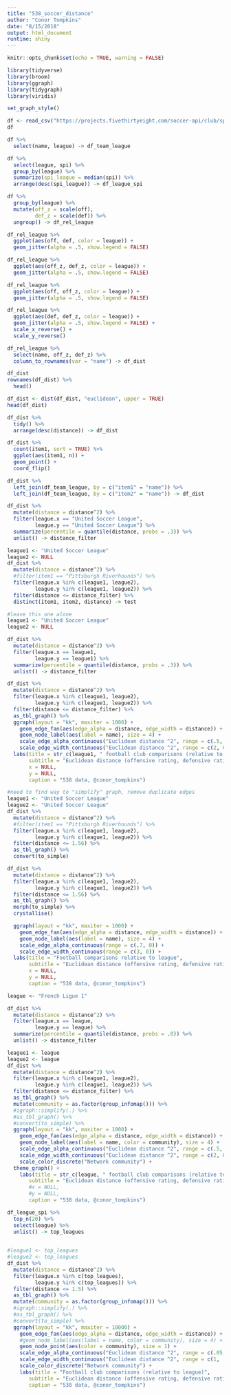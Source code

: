 ```yaml
---
title: "538_soccer_distance"
author: "Conor Tompkins"
date: "8/15/2018"
output: html_document
runtime: shiny
---
```


```r
knitr::opts_chunk$set(echo = TRUE, warning = FALSE)
```

```r
library(tidyverse)
library(broom)
library(ggraph)
library(tidygraph)
library(viridis)

set_graph_style()

df <- read_csv("https://projects.fivethirtyeight.com/soccer-api/club/spi_global_rankings.csv", progress = FALSE)
df

df %>% 
  select(name, league) -> df_team_league

df %>% 
  select(league, spi) %>% 
  group_by(league) %>% 
  summarize(spi_league = median(spi)) %>% 
  arrange(desc(spi_league)) -> df_league_spi
```

```r
df %>% 
  group_by(league) %>% 
  mutate(off_z = scale(off),
         def_z = scale(def)) %>% 
  ungroup() -> df_rel_league
```

```r
df_rel_league %>% 
  ggplot(aes(off, def, color = league)) +
  geom_jitter(alpha = .5, show.legend = FALSE)
```


```r
df_rel_league %>% 
  ggplot(aes(off_z, def_z, color = league)) +
  geom_jitter(alpha = .5, show.legend = FALSE)
```

```r
df_rel_league %>% 
  ggplot(aes(off, off_z, color = league)) +
  geom_jitter(alpha = .5, show.legend = FALSE)
```

```r
df_rel_league %>% 
  ggplot(aes(def, def_z, color = league)) +
  geom_jitter(alpha = .5, show.legend = FALSE) +
  scale_x_reverse() +
  scale_y_reverse()
```

```r
df_rel_league %>% 
  select(name, off_z, def_z) %>% 
  column_to_rownames(var = "name") -> df_dist

df_dist
rownames(df_dist) %>% 
  head()

df_dist <- dist(df_dist, "euclidean", upper = TRUE)
head(df_dist)

df_dist %>% 
  tidy() %>% 
  arrange(desc(distance)) -> df_dist

df_dist %>% 
  count(item1, sort = TRUE) %>% 
  ggplot(aes(item1, n)) +
  geom_point() +
  coord_flip()
```
```r
df_dist %>% 
  left_join(df_team_league, by = c("item1" = "name")) %>% 
  left_join(df_team_league, by = c("item2" = "name")) -> df_dist
```

```r
df_dist %>% 
  mutate(distance = distance^2) %>% 
  filter(league.x == "United Soccer League",
         league.y == "United Soccer League") %>% 
  summarize(percentile = quantile(distance, probs = .3)) %>% 
  unlist() -> distance_filter
```
```r
league1 <- "United Soccer League"
league2 <- NULL
df_dist %>% 
  mutate(distance = distance^2) %>% 
  #filter(item1 == "Pittsburgh Riverhounds") %>% 
  filter(league.x %in% c(league1, league2),
         league.y %in% c(league1, league2)) %>% 
  filter(distance <= distance_filter) %>% 
  distinct(item1, item2, distance) -> test

```

```r
#leave this one alone
league1 <- "United Soccer League"
league2 <- NULL

df_dist %>% 
  mutate(distance = distance^2) %>% 
  filter(league.x == league1,
         league.y == league1) %>% 
  summarize(percentile = quantile(distance, probs = .3)) %>% 
  unlist() -> distance_filter

df_dist %>% 
  mutate(distance = distance^2) %>% 
  filter(league.x %in% c(league1, league2),
         league.y %in% c(league1, league2)) %>% 
  filter(distance <= distance_filter) %>%
  as_tbl_graph() %>% 
  ggraph(layout = "kk", maxiter = 1000) +
    geom_edge_fan(aes(edge_alpha = distance, edge_width = distance)) + 
    geom_node_label(aes(label = name), size = 4) +
    scale_edge_alpha_continuous("Euclidean distance ^2", range = c(.5, 0)) +
    scale_edge_width_continuous("Euclidean distance ^2", range = c(2, 0)) +
  labs(title = str_c(league1, " football club comparisons (relative to league)"),
       subtitle = "Euclidean distance (offensive rating, defensive rating)^2",
       x = NULL,
       y = NULL,
       caption = "538 data, @conor_tompkins")
```

```r
#need to find way to "simplify" graph, remove duplicate edges
league1 <- "United Soccer League"
league2 <- "United Soccer League"
df_dist %>% 
  mutate(distance = distance^2) %>% 
  #filter(item1 == "Pittsburgh Riverhounds") %>% 
  filter(league.x %in% c(league1, league2),
         league.y %in% c(league1, league2)) %>% 
  filter(distance <= 1.56) %>%
  as_tbl_graph() %>% 
  convert(to_simple)

df_dist %>% 
  mutate(distance = distance^2) %>%
  filter(league.x %in% c(league1, league2),
         league.y %in% c(league1, league2)) %>% 
  filter(distance <= 1.56) %>%
  as_tbl_graph() %>%
  morph(to_simple) %>% 
  crystallise()

  ggraph(layout = "kk", maxiter = 1000) +
    geom_edge_fan(aes(edge_alpha = distance, edge_width = distance)) + 
    geom_node_label(aes(label = name), size = 4) +
    scale_edge_alpha_continuous(range = c(.7, 0)) +
    scale_edge_width_continuous(range = c(3, 0)) +
  labs(title = "Football comparisons relative to league",
       subtitle = "Euclidean distance (offensive rating, defensive rating)^2",
       x = NULL,
       y = NULL,
       caption = "538 data, @conor_tompkins")

```

```r
league <- "French Ligue 1"

df_dist %>% 
  mutate(distance = distance^2) %>% 
  filter(league.x == league,
         league.y == league) %>% 
  summarize(percentile = quantile(distance, probs = .8)) %>% 
  unlist() -> distance_filter

league1 <- league
league2 <- league
df_dist %>% 
  mutate(distance = distance^2) %>% 
  filter(league.x %in% c(league1, league2),
         league.y %in% c(league1, league2)) %>% 
  filter(distance <= distance_filter) %>%
  as_tbl_graph() %>% 
  mutate(community = as.factor(group_infomap())) %>% 
  #igraph::simplify(.) %>%
  #as_tbl_graph() %>% 
  #convert(to_simple) %>% 
  ggraph(layout = "kk", maxiter = 1000) +
    geom_edge_fan(aes(edge_alpha = distance, edge_width = distance)) + 
    geom_node_label(aes(label = name, color = community), size = 4) +
    scale_edge_alpha_continuous("Euclidean distance ^2", range = c(.5, 0)) +
    scale_edge_width_continuous("Euclidean distance ^2", range = c(2, 0)) +
    scale_color_discrete("Network community") +
  theme_graph() +
    labs(title = str_c(league, " football club comparisons (relative to league)"),
       subtitle = "Euclidean distance (offensive rating, defensive rating)^2",
       #x = NULL,
       #y = NULL,
       caption = "538 data, @conor_tompkins")
```

```r
df_league_spi %>% 
  top_n(20) %>% 
  select(league) %>% 
  unlist() -> top_leagues
  

#league1 <- top_leagues
#league2 <- top_leagues
df_dist %>% 
  mutate(distance = distance^2) %>%
  filter(league.x %in% c(top_leagues),
         league.y %in% c(top_leagues)) %>% 
  filter(distance <= 1.5) %>%
  as_tbl_graph() %>% 
  mutate(community = as.factor(group_infomap())) %>% 
  #igraph::simplify(.) %>%
  #as_tbl_graph() %>% 
  #convert(to_simple) %>% 
  ggraph(layout = "kk", maxiter = 10000) +
    geom_edge_fan(aes(edge_alpha = distance, edge_width = distance)) + 
    #geom_node_label(aes(label = name, color = community), size = 4) +
    geom_node_point(aes(color = community), size = 1) +
    scale_edge_alpha_continuous("Euclidean distance ^2", range = c(.05, 0)) +
    scale_edge_width_continuous("Euclidean distance ^2", range = c(1, .01)) +
    scale_color_discrete("Network community") +
    labs(title = "Football club comparisons (relative to league)",
       subtitle = "Euclidean distance (offensive rating, defensive rating)^2",
       caption = "538 data, @conor_tompkins")
```